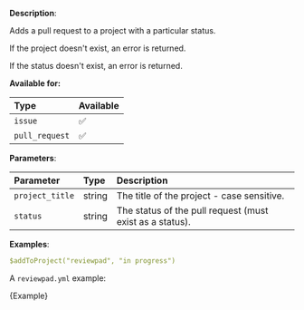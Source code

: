 
**Description**:

Adds a pull request to a project with a particular status.

If the project doesn't exist, an error is returned.

If the status doesn't exist, an error is returned.

**Available for:**

| Type           | Available |
| :------------- | :-------- |
| `issue`        | ✅        |
| `pull_request` | ✅        |

**Parameters**:

| Parameter       | Type    | Description                                              |
| :-------------- | :------ | :------------------------------------------------------- |
| `project_title` | string  | The title of the project  - case sensitive.              |
| `status`        | string  | The status of the pull request (must exist as a status). |

**Examples**:

```yml
$addToProject("reviewpad", "in progress")
```

A `reviewpad.yml` example:

<CodeBlock language="yml">{Example}</CodeBlock>
